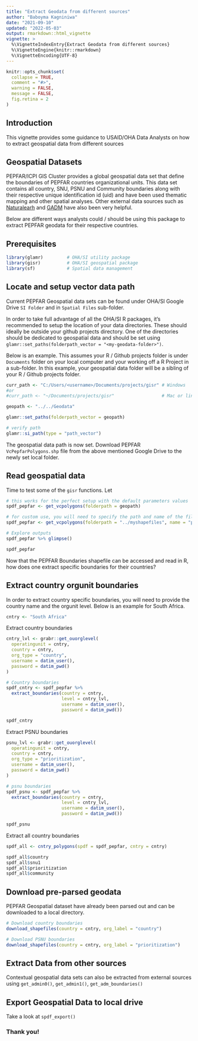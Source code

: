 ```yaml
---
title: "Extract Geodata from different sources"
author: "Baboyma Kagniniwa"
date: "2021-09-10"
updated: "2022-05-03"
output: rmarkdown::html_vignette
vignette: >
  %\VignetteIndexEntry{Extract Geodata from different sources}
  %\VignetteEngine{knitr::rmarkdown}
  %\VignetteEncoding{UTF-8}
---
```


```r
knitr::opts_chunk$set(
  collapse = TRUE,
  comment = "#>",
  warning = FALSE,
  message = FALSE,
  fig.retina = 2
)
```

## Introduction

This vignette provides some guidance to USAID/OHA Data Analysts on how to extract geospatial data from different sources

## Geospatial Datasets

PEPFAR/ICPI GIS Cluster provides a global geospatial data set that define the boundaries of PEPFAR countries organizational units. This data set contains all country, SNU, PSNU and Community boundaries along with their respective unique identification id (uid) and have been used thematic mapping and other spatial analyses. Other external data sources such as [Naturalearh](https://www.naturalearthdata.com/downloads/) and [GADM](https://gadm.org/download_country_v3.html) have also been very helpful.

Below are different ways analysts could / should be using this package to extract PEPFAR geodata for their respective countries.

## Prerequisites

```r
library(glamr)         # OHA/SI utility package
library(gisr)          # OHA/SI geospatial package 
library(sf)            # Spatial data management
```

## Locate and setup vector data path

Current PEPFAR Geospatial data sets can be found under OHA/SI Google Drive `SI Folder` and in `Spatial Files` sub-folder.

In order to take full advantage of all the OHA/SI R packages, it's recommended to setup the location of your data directories. These should ideally be outside your github projects directory. One of the directories should be dedicated to geospatial data and should be set using `glamr::set_paths(folderpath_vector = "<my-geodata-folder>")`. 

Below is an example. This assumes your R / Github projects folder is under `Documents` folder on your local computer and your working off a R Project in a sub-folder. In this example, your geospatial data folder will be a sibling of your R / Github projects folder.

```r
curr_path <- "C:/Users/<username>/Documents/projects/gisr" # Windows
#or 
#curr_path <- "~/Documents/projects/gisr"                  # Mac or linux

geopath <- "../../Geodata"

glamr::set_paths(folderpath_vector = geopath)

# verify path
glamr::si_path(type = "path_vector")
```

The geospatial data path is now set. Download PEPFAR `VcPepfarPolygons.shp` file from the above mentioned Google Drive to the newly set local folder.

## Read geospatial data

Time to test some of the `gisr` functions. Let

```r
# this works for the perfect setup with the default parameters values
spdf_pepfar <- get_vcpolygons(folderpath = geopath) 

# for custom use, you will need to specify the path and name of the file
spdf_pepfar <- get_vcpolygons(folderpath = "../myshapefiles", name = "pepfar.shp")

# Explore outputs
spdf_pepfar %>% glimpse()

spdf_pepfar
```

Now that the PEPFAR Boundaries shapefile can be accessed and read in R, how does one extract specific boundaries for their countries?

## Extract country orgunit boundaries

In order to extract country specific boundaries, you will need to provide the country name and the orgunit level. Below is an example for South Africa.

```r
cntry <- "South Africa"
```

Extract country boundaries

```r
cntry_lvl <- grabr::get_ouorglevel(
  operatingunit = cntry,
  country = cntry,
  org_type = "country",
  username = datim_user(),
  password = datim_pwd()
)

# Country boundaries
spdf_cntry <- spdf_pepfar %>% 
  extract_boundaries(country = cntry, 
                     level = cntry_lvl,
                     username = datim_user(),
                     password = datim_pwd())

spdf_cntry
```

Extract PSNU boundaries

```r
psnu_lvl <- grabr::get_ouorglevel(
  operatingunit = cntry,
  country = cntry,
  org_type = "prioritization",
  username = datim_user(),
  password = datim_pwd()
)

# psnu boundaries
spdf_psnu <- spdf_pepfar %>% 
  extract_boundaries(country = cntry, 
                     level = cntry_lvl,
                     username = datim_user(),
                     password = datim_pwd())

spdf_psnu
```

Extract all country boundaries

```r

spdf_all <- cntry_polygons(spdf = spdf_pepfar, cntry = cntry)

spdf_all$country
spdf_all$snu1
spdf_all$prioritization
spdf_all$community

```

## Download pre-parsed geodata

PEPFAR Geospatial dataset have already been parsed out and can be downloaded to a local directory.

```r
# Download country boundaries
download_shapefiles(country = cntry, org_label = "country")

# Download PSNU boundaries
download_shapefiles(country = cntry, org_label = "prioritization")
```

## Extract Data from other sources

Contextual geospatial data sets can also be extracted from external sources using `get_admin0()`, `get_admin1()`, `get_adm_boundaries()`

## Export Geospatial Data to local drive

Take a look at `spdf_export()`

### Thank you!